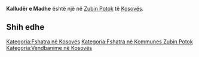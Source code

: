 {{Fshat në 
 | Emri                = Kalludër e Madhe
 | EmriAlt                = 
 | NAME_SHORT_FORM=      
 | NAME_GENERIC=      
 | NAME_SORT_NAME_RO=      KALLUDEREMADHE
 | FULL_NAME_RO = Kalludër e Madhe
 | FULL_NAME_ND_RO=Kalluder e Madhe
 | SORT_NAME_RG=KALLUDEREMADHE
 | FULL_NAME_RG=Kalludër e Madhe
 | FULL_NAME_ND_RG=Kalluder e Madhe
 | SRP_NAME_SHORT_FORM=      
 | SRP_NAME_GENERIC=      
 | SRP_NAME_SORT_NAME_RO=      
 | SRP_FULL_NAME_RO = 
 | SRP_FULL_NAME_ND_RO=
 | SRP_SORT_NAME_RG=
 | SRP_FULL_NAME_RG=
 | SRP_FULL_NAME_ND_RG=
 | Emri (Rasa dhanore) = 
 | Figura              = 
 | Shteti              = Kosovo
 | Komuna              = Zubin Potok
 | Kodi postar         = 
 | Sipërfaqja          = 

 | Popullsia           = 

 | Regj. i popullsisë  = 
 | Dend. e popullsisë  = 
 | Faqja zyrtare       = 
 <!--- Koordinatat ----> 
 | Gjerësia            = 42.895556
 | Gjatësia            = 20.628056
 | Lartësia            = 
}}
'''Kalludër e Madhe''' është një [[]] në [[Zubin Potok]] të [[Kosovës]].

<!-- == Gjeografia == -->
<!-- == Historia == -->
<!-- == Demografia == -->
== Shih edhe ==
{{Komuna Zubin Potok}}
{{Kosovo-Administrata-Cung}}

[[Kategoria:Fshatra në Kosovës]]
[[Kategoria:Fshatra në Kommunes Zubin Potok]]
[[Kategoria:Vendbanime në Kosovës]]